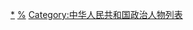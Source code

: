 [[Category:中华人民共和国各省级行政区政治人物|*]]
[[Category:中华人民共和国各省级行政区人物列表|%]]
[[Category:中华人民共和国政治人物列表|Category:中华人民共和国政治人物列表]]